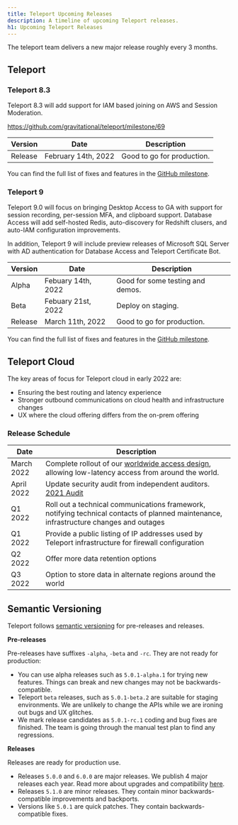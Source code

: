 ```yaml
---
title: Teleport Upcoming Releases
description: A timeline of upcoming Teleport releases.
h1: Upcoming Teleport Releases
---
```


The teleport team delivers a new major release roughly every 3 months.

## Teleport

### Teleport 8.3

Teleport 8.3 will add support for IAM based joining on AWS and Session Moderation.

https://github.com/gravitational/teleport/milestone/69

| Version     | Date               | Description                      |
| ----------- | ------------------ | -------------------------------- |
| Release     | February 14th, 2022 | Good to go for production.      |

You can find the full list of fixes and features in the [GitHub milestone](https://github.com/gravitational/teleport/milestone/69).

### Teleport 9

Teleport 9.0 will focus on bringing Desktop Access to GA with support for
session recording, per-session MFA, and clipboard support. Database Access
will add self-hosted Redis, auto-discovery for Redshift clusers, and
auto-IAM configuration improvements.

In addition, Teleport 9 will include preview releases of Microsoft SQL
Server with AD authentication for Database Access and Teleport Certificate Bot.

| Version     | Date               | Description                      |
| ----------- | ------------------ | -------------------------------- |
| Alpha       | Febuary 14th, 2022 | Good for some testing and demos. |
| Beta        | Febuary 21st, 2022 | Deploy on staging.               |
| Release     | March 11th, 2022   | Good to go for production.       |

You can find the full list of fixes and features in the [GitHub milestone](https://github.com/gravitational/teleport/milestone/64).

## Teleport Cloud

The key areas of focus for Teleport cloud in early 2022 are:
- Ensuring the best routing and latency experience
- Stronger outbound communications on cloud health and infrastructure changes
- UX where the cloud offering differs from the on-prem offering

### Release Schedule

| Date | Description |
| - | - |
| March 2022 | Complete rollout of our [worldwide access design](https://goteleport.com/blog/access-proxy-latency/), allowing low-latency access from around the world. |
| April 2022 | Update security audit from independent auditors. [2021 Audit](https://goteleport.com/resources/audits/teleport-cloud-security-audit-2021/) |
| Q1 2022 | Roll out a technical communications framework, notifying technical contacts of planned maintenance, infrastructure changes and outages |
| Q1 2022 | Provide a public listing of IP addresses used by Teleport infrastructure for firewall configuration |
| Q2 2022 | Offer more data retention options |
| Q3 2022 | Option to store data in alternate regions around the world |


## Semantic Versioning

Teleport follows [semantic versioning](https://semver.org/) for pre-releases and releases.

**Pre-releases**

Pre-releases have suffixes `-alpha`, `-beta` and `-rc`.
They are not ready for production:

- You can use alpha releases such as `5.0.1-alpha.1` for trying new features.
  Things can break and new changes may not be backwards-compatible.
- Teleport `beta` releases, such as `5.0.1-beta.2` are suitable for staging environments.
  We are unlikely to change the APIs while we are ironing out bugs and UX glitches.
- We mark release candidates as `5.0.1-rc.1` coding and bug fixes are finished.
  The team is going through the manual test plan to find any regressions.

**Releases**

Releases are ready for production use.

- Releases `5.0.0` and `6.0.0` are major releases. We publish 4 major releases each year.
  Read more about upgrades and compatibility [here](../management/operations/upgrading.mdx).
- Releases `5.1.0` are minor releases. They contain minor backwards-compatible improvements and backports.
- Versions like `5.0.1` are quick patches. They contain backwards-compatible fixes.
